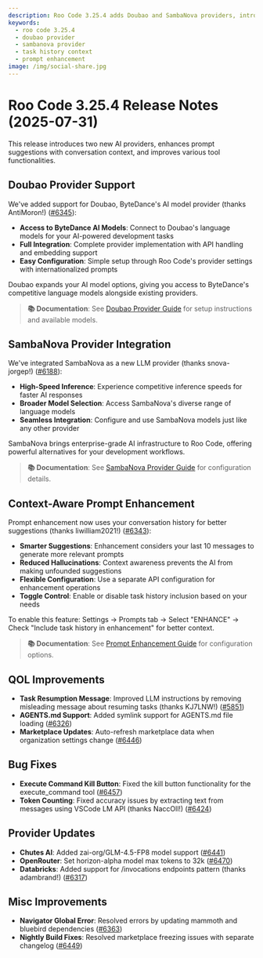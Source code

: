 ```yaml
---
description: Roo Code 3.25.4 adds Doubao and SambaNova providers, introduces context-aware prompt enhancement, and improves tool functionality.
keywords:
  - roo code 3.25.4
  - doubao provider
  - sambanova provider
  - task history context
  - prompt enhancement
image: /img/social-share.jpg
---
```


# Roo Code 3.25.4 Release Notes (2025-07-31)

This release introduces two new AI providers, enhances prompt suggestions with conversation context, and improves various tool functionalities.

## Doubao Provider Support

We've added support for Doubao, ByteDance's AI model provider (thanks AntiMoron!) ([#6345](https://github.com/RooCodeInc/Roo-Code/pull/6345)):

- **Access to ByteDance AI Models**: Connect to Doubao's language models for your AI-powered development tasks
- **Full Integration**: Complete provider implementation with API handling and embedding support
- **Easy Configuration**: Simple setup through Roo Code's provider settings with internationalized prompts

Doubao expands your AI model options, giving you access to ByteDance's competitive language models alongside existing providers.

> **📚 Documentation**: See [Doubao Provider Guide](/providers/doubao) for setup instructions and available models.

## SambaNova Provider Integration

We've integrated SambaNova as a new LLM provider (thanks snova-jorgep!) ([#6188](https://github.com/RooCodeInc/Roo-Code/pull/6188)):

- **High-Speed Inference**: Experience competitive inference speeds for faster AI responses
- **Broader Model Selection**: Access SambaNova's diverse range of language models
- **Seamless Integration**: Configure and use SambaNova models just like any other provider

SambaNova brings enterprise-grade AI infrastructure to Roo Code, offering powerful alternatives for your development workflows.

> **📚 Documentation**: See [SambaNova Provider Guide](/providers/sambanova) for configuration details.

## Context-Aware Prompt Enhancement

Prompt enhancement now uses your conversation history for better suggestions (thanks liwilliam2021!) ([#6343](https://github.com/RooCodeInc/Roo-Code/pull/6343)):

- **Smarter Suggestions**: Enhancement considers your last 10 messages to generate more relevant prompts
- **Reduced Hallucinations**: Context awareness prevents the AI from making unfounded suggestions
- **Flexible Configuration**: Use a separate API configuration for enhancement operations
- **Toggle Control**: Enable or disable task history inclusion based on your needs

To enable this feature: Settings → Prompts tab → Select "ENHANCE" → Check "Include task history in enhancement" for better context.

> **📚 Documentation**: See [Prompt Enhancement Guide](/features/enhance-prompt) for configuration options.

## QOL Improvements

* **Task Resumption Message**: Improved LLM instructions by removing misleading message about resuming tasks (thanks KJ7LNW!) ([#5851](https://github.com/RooCodeInc/Roo-Code/pull/5851))
* **AGENTS.md Support**: Added symlink support for AGENTS.md file loading ([#6326](https://github.com/RooCodeInc/Roo-Code/pull/6326))
* **Marketplace Updates**: Auto-refresh marketplace data when organization settings change ([#6446](https://github.com/RooCodeInc/Roo-Code/pull/6446))

## Bug Fixes

* **Execute Command Kill Button**: Fixed the kill button functionality for the execute_command tool ([#6457](https://github.com/RooCodeInc/Roo-Code/pull/6457))
* **Token Counting**: Fixed accuracy issues by extracting text from messages using VSCode LM API (thanks NaccOll!) ([#6424](https://github.com/RooCodeInc/Roo-Code/pull/6424))

## Provider Updates

* **Chutes AI**: Added zai-org/GLM-4.5-FP8 model support ([#6441](https://github.com/RooCodeInc/Roo-Code/pull/6441))
* **OpenRouter**: Set horizon-alpha model max tokens to 32k ([#6470](https://github.com/RooCodeInc/Roo-Code/pull/6470))
* **Databricks**: Added support for /invocations endpoints pattern (thanks adambrand!) ([#6317](https://github.com/RooCodeInc/Roo-Code/pull/6317))

## Misc Improvements

* **Navigator Global Error**: Resolved errors by updating mammoth and bluebird dependencies ([#6363](https://github.com/RooCodeInc/Roo-Code/pull/6363))
* **Nightly Build Fixes**: Resolved marketplace freezing issues with separate changelog ([#6449](https://github.com/RooCodeInc/Roo-Code/pull/6449))